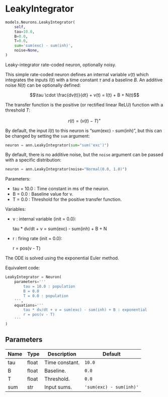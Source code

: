 # LeakyIntegrator { #ANNarchy.models.Neurons.LeakyIntegrator }

```python
models.Neurons.LeakyIntegrator(
    self,
    tau=10.0,
    B=0.0,
    T=0.0,
    sum='sum(exc) - sum(inh)',
    noise=None,
)
```

Leaky-integrator rate-coded neuron, optionally noisy.

This simple rate-coded neuron defines an internal variable $v(t)$ 
which integrates the inputs $I(t)$ with a time constant $\tau$ and a baseline $B$. 
An additive noise $N(t)$ can be optionally defined: 

$$\tau \cdot \frac{dv(t)}{dt} + v(t) = I(t) + B + N(t)$$

The transfer function is the positive (or rectified linear ReLU) function with a threshold $T$:

$$r(t) = (v(t) - T)^+$$

By default, the input $I(t)$ to this neuron is "sum(exc) - sum(inh)", but this can be changed by 
setting the ``sum`` argument:

```python
neuron = ann.LeakyIntegrator(sum="sum('exc')")
```

By default, there is no additive noise, but the ``noise`` argument can be passed with a specific distribution:

```python
neuron = ann.LeakyIntegrator(noise="Normal(0.0, 1.0)")
```

Parameters:

* tau = 10.0 : Time constant in ms of the neuron.
* B = 0.0 : Baseline value for v.
* T = 0.0 : Threshold for the positive transfer function.

Variables:

* v : internal variable (init = 0.0):

    tau * dv/dt + v = sum(exc) - sum(inh) + B + N

* r : firing rate (init = 0.0):

    r = pos(v - T)

The ODE is solved using the exponential Euler method.

Equivalent code:

```python
LeakyIntegrator = Neuron(
    parameters='''
        tau = 10.0 : population
        B = 0.0
        T = 0.0 : population
    ''', 
    equations='''
        tau * dv/dt + v = sum(exc) - sum(inh) + B : exponential
        r = pos(v - T)
    '''
)
```

## Parameters {.doc-section .doc-section-parameters}

| Name   | Type   | Description    | Default                 |
|--------|--------|----------------|-------------------------|
| tau    | float  | Time constant. | `10.0`                  |
| B      | float  | Baseline.      | `0.0`                   |
| T      | float  | Threshold.     | `0.0`                   |
| sum    | str    | Input sums.    | `'sum(exc) - sum(inh)'` |